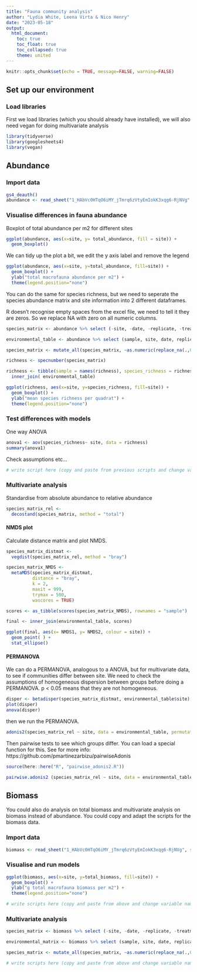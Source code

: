 ```yaml
---
title: "Fauna community analysis"
author: "Lydia White, Leena Virta & Nico Henry"
date: "2023-05-18"
output: 
  html_document:
    toc: true
    toc_float: true
    toc_collapsed: true
    theme: united
---
```


```r
knitr::opts_chunk$set(echo = TRUE, message=FALSE, warning=FALSE)
```

## Set up our environment

### Load libraries

First we load libraries (which you should already have installed), we will also need vegan for doing multivariate analysis 

```r
library(tidyverse)
library(googlesheets4)
library(vegan)
```

## Abundance 

### Import data

```r
gs4_deauth()
abundance <- read_sheet("1_HAbVc0HTqO6iMY_jTmrq6zVtyEmIokK3xqg6-RjNVg" , sheet = "benthos_abundance_m2")
```

### Visualise differences in fauna abundance

Boxplot of total abundance per m2 for different sites 

```r
ggplot(abundance, aes(x=site, y= total_abundance, fill = site)) + 
  geom_boxplot()
```

We can tidy up the plot a bit, we edit the y axis label and remove the legend 

```r
ggplot(abundance, aes(x=site, y=total_abundance, fill=site)) + 
  geom_boxplot() +
  ylab("total macrofauna abundance per m2") +
  theme(legend.position="none") 

```

You can do the same for species richness, but we need to seperate the species abundance matrix and site information into 2 different dataframes. 

R doesn't recognise empty spaces from the excel file, we need to tell it they are zeros. 
So we replace NA with zero on all numeric columns. 

```r
species_matrix <- abundance %>% select (-site, -date, -replicate, -treatment, -total_abundance) %>% data.frame(row.names = "sample")

environmental_table <- abundance %>% select (sample, site, date, replicate, treatment, total_abundance) 

species_matrix <- mutate_all(species_matrix, ~as.numeric(replace_na(.,0)))

richness <- specnumber(species_matrix) 

richness <- tibble(sample = names(richness), species_richness = richness) %>% 
  inner_join( environmental_table)

ggplot(richness, aes(x=site, y=species_richness, fill=site)) + 
  geom_boxplot() +
  ylab("mean species richness per quadrat") +
  theme(legend.position="none") 

```

### Test differences with models

One way ANOVA 

```r
anova1 <- aov(species_richness~ site, data = richness)
summary(anova1)
```

Check assumptions etc... 

```r
# write script here (copy and paste from previous scripts and change variable names etc)
```


### Multivariate analysis 

Standardise from absolute abundance to relative abundance

```r

species_matrix_rel <-         
  decostand(species_matrix, method = "total")

```

#### NMDS plot

Calculate distance matrix and plot NMDS. 

```r
species_matrix_distmat <- 
  vegdist(species_matrix_rel, method = "bray")

species_matrix_NMDS <-
  metaMDS(species_matrix_distmat,
          distance = "bray",
          k = 2,
          maxit = 999, 
          trymax = 500,
          wascores = TRUE)

scores <- as_tibble(scores(species_matrix_NMDS), rownames = "sample")

final <- inner_join(environmental_table, scores)

ggplot(final, aes(x= NMDS1, y= NMDS2, colour = site)) + 
  geom_point( ) + 
  stat_ellipse()

```

#### PERMANOVA 

We can do a PERMANOVA, analogous to a ANOVA, but for multivariate data, to see if communities differ between site. We need to check the assumptions of homogeneous dispersion between groups before doing a PERMANOVA. p < 0.05 means that they are not homogeneous. 

```r
disper <- betadisper(species_matrix_distmat, environmental_table$site)
plot(disper)
anova(disper)
```

then we run the PERMANOVA.

```r
adonis2(species_matrix_rel ~ site, data = environmental_table, permutations = 999)

```

Then pairwise tests to see which groups differ. You can load a special function for this. See for more info: https://github.com/pmartinezarbizu/pairwiseAdonis

```r

source(here::here("R", "pairwise_adonis2.R"))

pairwise.adonis2 (species_matrix_rel ~ site, data = environmental_table, permutations = 999)

```

## Biomass  

You could also do analysis on total biomass and multivariate analysis on biomass instead of abundance. You could copy and adapt the scripts for the biomass data. 

### Import data

```r
biomass <- read_sheet("1_HAbVc0HTqO6iMY_jTmrq6zVtyEmIokK3xqg6-RjNVg", sheet = "benthos_biomass_m2")
```

### Visualise and run models

```r

ggplot(biomass, aes(x=site, y=total_biomass, fill=site)) + 
  geom_boxplot() +
  ylab("g total macrofauna biomass per m2") +
  theme(legend.position="none") 

# write scripts here (copy and paste from above and change variable names etc)

```

### Multivariate analysis

```r
species_matrix <- biomass %>% select (-site, -date, -replicate, -treatment, -total_biomass, -total_biomass_dry, -total_biomass_carbon) %>% data.frame(row.names = "sample")

environmental_matrix <- biomass %>% select (sample, site, date, replicate, treatment, total_biomass)

species_matrix <- mutate_all(species_matrix, ~as.numeric(replace_na(.,0)))

# write scripts here (copy and paste from above and change variable names etc)
```


